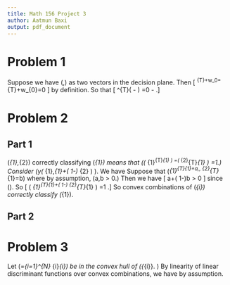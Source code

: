 ```yaml
---
title: Math 156 Project 3
author: Aatmun Baxi
output: pdf_document
---
```


# Problem 1
Suppose we have \(\mathbf{v},\mathbf{x}\) as two vectors in the decision plane.
Then \[
\mathbf{w}^{T}\mathbf{x}+w_0=\mathbf{w}^{T}\mathbf{v}+w_{0}=0
\] 
by definition.
So that \[
\mathbf{w}^{T}\left( \mathbf{v}-\mathbf{x} \right) =0 \implies \mathbf{v}-\mathbf{x}\perp \mathbf{w}
.\] 

# Problem 2
## Part 1
\(\mathbf{w}_{1},\mathbf{w}_{2}\) correctly classifying \(\mathbf{x}_{1}\) means that \(\text{sign}\left( \mathbf{w}_{1}^{T}\mathbf{x}_{1} \right) =\text{sign}\left( \mathbf{w}_{2}^{T}\mathbf{x}_{1} \right) =1.\) 
Consider \(y\left( \mathbf{x}_{1},\lambda \mathbf{w}_{1}+\left( 1-\lambda \right) \mathbf{w}_{2} \right) \).
We have 
\begin{align*}
	y\left( \mathbf{x}_{1},\lambda \mathbf{w}_{1}+\left( 1-\lambda \right) \mathbf{w}_{2} \right) &= \text{sign}\left( \lambda \mathbf{w}_{1}^{T}\mathbf{x}_{1}+\left( 1-\lambda \right) \mathbf{w}_{2}^{T}\mathbf{x}_{1} \right).
\end{align*}
Suppose that \(\mathbf{w}_{1}^{T}\mathbf{x}_{1}=a,\, \mathbf{w}_{2}^{T}\mathbf{x}_{1}=b\) where by assumption, \(a,b > 0.\)
Then we have \[
	\lambda a+\left( 1-\lambda \right)b > 0
\] 
since \(\lambda \in \left[ 0,1 \right] \).
So \[
\text{sign}\left( \lambda\mathbf{w}_{1}^{T}\mathbf{x}_{1}+\left( 1-\lambda \right) \mathbf{w}_{2}^{T}\mathbf{x}_{1} \right) =1
.\] 
So convex combinations of \(\mathbf{w}_{i}\) correctly classify \(\mathbf{x}_{1}\).

## Part 2

# Problem 3
Let \(\mathbf{v}=\sum_{i=1}^{N} \alpha_{i}\mathbf{x}_{i}\) be in the convex hull of \(\{\mathbf{x}_{i}\}. \) 
By linearity of linear discriminant functions over convex combinations, we have 
\begin{align*}
	y\left( \mathbf{v} \right) &= y\left( \sum_{i=1}^{N} \alpha_{i}\mathbf{x}_{i} \right)  \\
	&= \sum_{i=1}^{N} \alpha_{i}y\left( \mathbf{x}_{i} \right)  \\
	&> 0
\end{align*}
by assumption.
